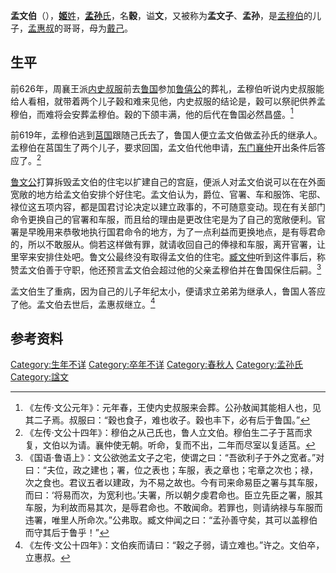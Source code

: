 {{模板:Infobox 先秦人物
|名稱=仲孫穀
|姓=[[姬姓|姬]]
|氏=[[孟孫氏|孟孫]]
|名=穀
|字=
|别名=孟文伯、孟孫
|别字=
|諡号=文
|官位=
|時代=春秋
|國家=魯國
|身份=[[魯國|魯國]][[卿大夫|卿大夫]]
|出生日期=
|逝世日期=
|父=[[孟穆伯|孟穆伯]]公孫敖
|子女=孟獻子之兄<ref>《左传·襄公十五年》：十五年春，宋向戌来聘，且寻盟。见孟献子，尤其室，曰：“子有令闻，而美其室，非所望也！”对曰：“我在晋，吾兄为之，毁之重劳，且不敢间。”</ref>、[[孟獻子|孟獻子]][[仲孫蔑|仲孫蔑]]
}}
'''孟文伯'''（{{bd|？||？||catIdx=M孟孙}}），[[姬姓|'''姬'''姓]]，[[孟孙氏|'''孟孙'''氏]]，名'''穀'''，谥'''文'''，又被称为'''孟文子'''、'''孟孙'''，是[[孟穆伯|孟穆伯]]的儿子，[[孟惠叔|孟惠叔]]的哥哥，母为[[戴己|戴己]]。

==生平==
前626年，周襄王派[[内史叔服|内史叔服]]前去[[鲁国|鲁国]]参加[[鲁僖公|鲁僖公]]的葬礼，孟穆伯听说内史叔服能给人看相，就带着两个儿子穀和难来见他，内史叔服的结论是，穀可以祭祀供养孟穆伯，而难将会安葬孟穆伯。穀的下颌丰满，他的后代在鲁国必然昌盛。<ref>《左传·文公元年》：元年春，王使内史叔服来会葬。公孙敖闻其能相人也，见其二子焉。叔服曰：“穀也食子，难也收子。穀也丰下，必有后于鲁国。”</ref>

前619年，孟穆伯逃到[[莒国|莒国]]跟随己氏去了，鲁国人便立孟文伯做孟孙氏的继承人。孟穆伯在莒国生了两个儿子，要求回国，孟文伯代他申请，[[东门襄仲|东门襄仲]]开出条件后答应了。<ref>《左传·文公十四年》：穆伯之从己氏也，鲁人立文伯。穆伯生二子于莒而求复，文伯以为请。襄仲使无朝。听命，复而不出，二年而尽室以复适莒。</ref>

[[鲁文公|鲁文公]]打算拆毁孟文伯的住宅以扩建自己的宫庭，便派人对孟文伯说可以在在外面宽敞的地方给孟文伯安排个好住宅。孟文伯认为，爵位、官署、车和服饰、宅邸、禄位这五项内容，都是国君讨论决定以建立政事的，不可随意变动。现在有关部门命令更换自己的官署和车服，而且给的理由是更改住宅是为了自己的宽敞便利。官署是早晚用来恭敬地执行国君命令的地方，为了一点利益而更换地点，是有辱君命的，所以不敢服从。倘若这样做有罪，就请收回自己的俸禄和车服，离开官署，让里宰来安排住处吧。鲁文公最终没有取得孟文伯的住宅。[[臧文仲|臧文仲]]听到这件事后，称赞孟文伯善于守职，他还预言孟文伯会超过他的父亲孟穆伯并在鲁国保住后嗣。<ref>《国语·鲁语上》：文公欲弛孟文子之宅，使谓之曰：“吾欲利子于外之宽者。”对曰：“夫位，政之建也；署，位之表也；车服，表之章也；宅章之次也；禄，次之食也。君议五者以建政，为不易之故也。今有司来命易臣之署与其车服，而曰：‘将易而次，为宽利也。’夫署，所以朝夕虔君命也。臣立先臣之署，服其车服，为利故而易其次，是辱君命也。不敢闻命。若罪也，则请纳禄与车服而违署，唯里人所命次。”公弗取。臧文仲闻之曰：“孟孙善守矣，其可以盖穆伯而守其后于鲁乎！”</ref>

孟文伯生了重病，因为自己的儿子年纪太小，便请求立弟弟为继承人，鲁国人答应了他。孟文伯去世后，孟惠叔继立。<ref>《左传·文公十四年》：文伯疾而请曰：“穀之子弱，请立难也。”许之。文伯卒，立惠叔。</ref>

== 参考资料 ==
{{reflist}}
{{start box}}
{{s-before|父[[孟穆伯|孟穆伯]]公孫敖}}
{{s-title|[[魯國|魯國]][[孟孙氏|孟孙氏]]宗主}}
{{s-after|弟[[孟惠叔|孟惠叔]]仲孫難}}
{{end box}}
{{三桓}}
[[Category:生年不详|Category:生年不详]]
[[Category:卒年不详|Category:卒年不详]]
[[Category:春秋人|Category:春秋人]]
[[Category:孟孙氏|Category:孟孙氏]]
[[Category:諡文|Category:諡文]]